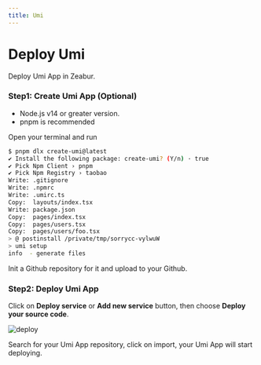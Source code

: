 ```yaml
---
title: Umi
---
```



<Head>
  <meta name="zeabur:image:title" content="Deploy Umi" />
  <meta name="zeabur:image:subtitle" content="Deploy Umi App in Zeabur" />
  <meta name="twitter:image" content="https://opengraph-dev.zeabur.app/api/og?title=Deploy Umi&desc=Deploy Umi App in Zeabur" />
  <meta name="og:image" content="https://opengraph-dev.zeabur.app/api/og?title=Deploy Umi&desc=Deploy Umi App in Zeabur" />
</Head>

# Deploy Umi

Deploy Umi App in Zeabur.

### Step1: Create Umi App (Optional)

- Node.js v14 or greater version.
- pnpm is recommended

Open your terminal and run 
```bash 
$ pnpm dlx create-umi@latest
✔ Install the following package: create-umi? (Y/n) · true
✔ Pick Npm Client › pnpm
✔ Pick Npm Registry › taobao
Write: .gitignore
Write: .npmrc
Write: .umirc.ts
Copy:  layouts/index.tsx
Write: package.json
Copy:  pages/index.tsx
Copy:  pages/users.tsx
Copy:  pages/users/foo.tsx
> @ postinstall /private/tmp/sorrycc-vylwuW
> umi setup
info  - generate files
```

Init a Github repository for it and upload to your Github.

### Step2: Deploy Umi App

Click on **Deploy service** or **Add new service** button, then choose **Deploy your source code**.

![deploy](/framework/deploy.png)

Search for your Umi App repository, click on import, your Umi App will start deploying.

